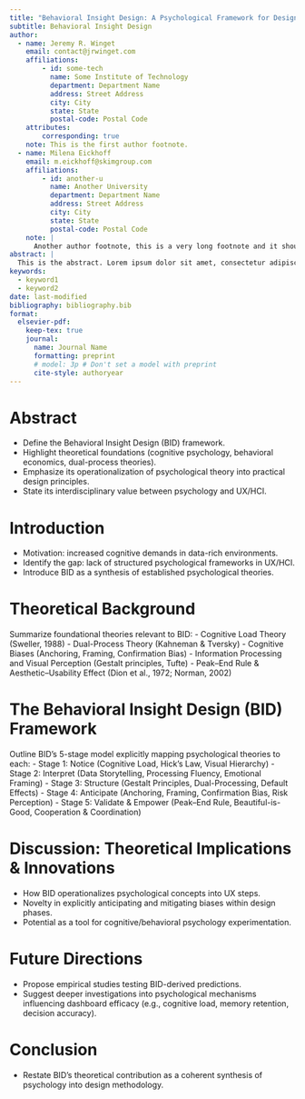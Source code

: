 ```yaml
---
title: "Behavioral Insight Design: A Psychological Framework for Designing Data-Driven Decision Support Systems"
subtitle: Behavioral Insight Design
author:
  - name: Jeremy R. Winget
    email: contact@jrwinget.com
    affiliations: 
        - id: some-tech
          name: Some Institute of Technology
          department: Department Name
          address: Street Address
          city: City
          state: State
          postal-code: Postal Code
    attributes:
        corresponding: true
    note: This is the first author footnote.
  - name: Milena Eickhoff
    email: m.eickhoff@skimgroup.com
    affiliations:
        - id: another-u
          name: Another University
          department: Department Name
          address: Street Address
          city: City
          state: State
          postal-code: Postal Code
    note: |
      Another author footnote, this is a very long footnote and it should be a really long footnote. But this footnote is not yet sufficiently long enough to make two lines of footnote text.
abstract: |
  This is the abstract. Lorem ipsum dolor sit amet, consectetur adipiscing elit. Vestibulum augue turpis, dictum non malesuada a, volutpat eget velit. Nam placerat turpis purus, eu tristique ex tincidunt et. Mauris sed augue eget turpis ultrices tincidunt. Sed et mi in leo porta egestas. Aliquam non laoreet velit. Nunc quis ex vitae eros aliquet auctor nec ac libero. Duis laoreet sapien eu mi luctus, in bibendum leo molestie. Sed hendrerit diam diam, ac dapibus nisl volutpat vitae. Aliquam bibendum varius libero, eu efficitur justo rutrum at. Sed at tempus elit.
keywords: 
  - keyword1
  - keyword2
date: last-modified
bibliography: bibliography.bib
format:
  elsevier-pdf:
    keep-tex: true
    journal:
      name: Journal Name
      formatting: preprint
      # model: 3p # Don't set a model with preprint
      cite-style: authoryear
---
```


# Abstract 
- Define the Behavioral Insight Design (BID) framework. 
- Highlight theoretical foundations (cognitive psychology, behavioral economics, dual-process theories). 
- Emphasize its operationalization of psychological theory into practical design principles. 
- State its interdisciplinary value between psychology and UX/HCI. 

# Introduction 
- Motivation: increased cognitive demands in data-rich environments. 
- Identify the gap: lack of structured psychological frameworks in UX/HCI. 
- Introduce BID as a synthesis of established psychological theories. 

# Theoretical Background 
Summarize foundational theories relevant to BID: 
- Cognitive Load Theory (Sweller, 1988) 
- Dual-Process Theory (Kahneman & Tversky) 
- Cognitive Biases (Anchoring, Framing, Confirmation Bias) 
- Information Processing and Visual Perception (Gestalt principles, Tufte) 
- Peak–End Rule & Aesthetic–Usability Effect (Dion et al., 1972; Norman, 2002) 

# The Behavioral Insight Design (BID) Framework 
Outline BID’s 5-stage model explicitly mapping psychological theories to each: 
- Stage 1: Notice (Cognitive Load, Hick’s Law, Visual Hierarchy) 
- Stage 2: Interpret (Data Storytelling, Processing Fluency, Emotional Framing) 
- Stage 3: Structure (Gestalt Principles, Dual-Processing, Default Effects) 
- Stage 4: Anticipate (Anchoring, Framing, Confirmation Bias, Risk Perception) 
- Stage 5: Validate & Empower (Peak–End Rule, Beautiful-is-Good, Cooperation & Coordination) 

# Discussion: Theoretical Implications & Innovations 
- How BID operationalizes psychological concepts into UX steps. 
- Novelty in explicitly anticipating and mitigating biases within design phases. 
- Potential as a tool for cognitive/behavioral psychology experimentation. 

# Future Directions 
- Propose empirical studies testing BID-derived predictions. 
- Suggest deeper investigations into psychological mechanisms influencing dashboard efficacy (e.g., cognitive load, memory retention, decision accuracy). 

# Conclusion
- Restate BID’s theoretical contribution as a coherent synthesis of psychology into design methodology. 
